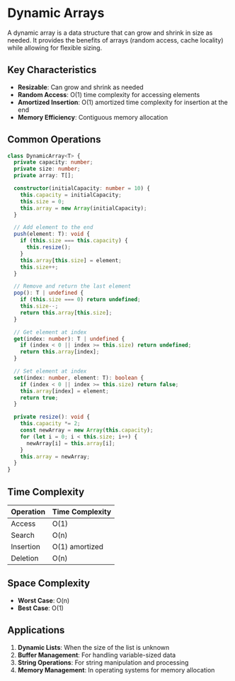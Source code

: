 # Dynamic Arrays

A dynamic array is a data structure that can grow and shrink in size as needed. It provides the benefits of arrays (random access, cache locality) while allowing for flexible sizing.

## Key Characteristics

- **Resizable**: Can grow and shrink as needed
- **Random Access**: O(1) time complexity for accessing elements
- **Amortized Insertion**: O(1) amortized time complexity for insertion at the end
- **Memory Efficiency**: Contiguous memory allocation

## Common Operations

```typescript
class DynamicArray<T> {
  private capacity: number;
  private size: number;
  private array: T[];

  constructor(initialCapacity: number = 10) {
    this.capacity = initialCapacity;
    this.size = 0;
    this.array = new Array(initialCapacity);
  }

  // Add element to the end
  push(element: T): void {
    if (this.size === this.capacity) {
      this.resize();
    }
    this.array[this.size] = element;
    this.size++;
  }

  // Remove and return the last element
  pop(): T | undefined {
    if (this.size === 0) return undefined;
    this.size--;
    return this.array[this.size];
  }

  // Get element at index
  get(index: number): T | undefined {
    if (index < 0 || index >= this.size) return undefined;
    return this.array[index];
  }

  // Set element at index
  set(index: number, element: T): boolean {
    if (index < 0 || index >= this.size) return false;
    this.array[index] = element;
    return true;
  }

  private resize(): void {
    this.capacity *= 2;
    const newArray = new Array(this.capacity);
    for (let i = 0; i < this.size; i++) {
      newArray[i] = this.array[i];
    }
    this.array = newArray;
  }
}
```

## Time Complexity

| Operation | Time Complexity |
| --------- | --------------- |
| Access    | O(1)            |
| Search    | O(n)            |
| Insertion | O(1) amortized  |
| Deletion  | O(n)            |

## Space Complexity

- **Worst Case**: O(n)
- **Best Case**: O(1)

## Applications

1. **Dynamic Lists**: When the size of the list is unknown
2. **Buffer Management**: For handling variable-sized data
3. **String Operations**: For string manipulation and processing
4. **Memory Management**: In operating systems for memory allocation
